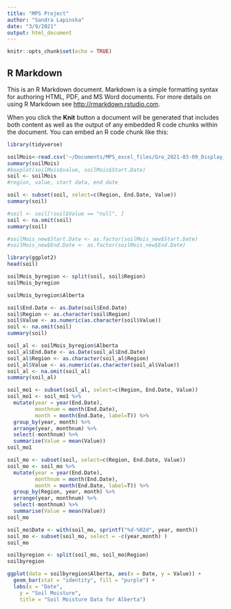 ```yaml
---
title: "MPS Project"
author: "Sandra Lapinska"
date: "3/9/2021"
output: html_document
---
```


```r
knitr::opts_chunk$set(echo = TRUE)
```

## R Markdown

This is an R Markdown document. Markdown is a simple formatting syntax for authoring HTML, PDF, and MS Word documents. For more details on using R Markdown see <http://rmarkdown.rstudio.com>.

When you click the **Knit** button a document will be generated that includes both content as well as the output of any embedded R code chunks within the document. You can embed an R code chunk like this:

```r
library(tidyverse)
```


```r
soilMois<-read.csv('~/Documents/MPS_excel_files/Gro_2021-03-09_Display_10(SoilMoisture).csv',sep=",")
summary(soilMois)
#boxplot(soilMois$value, soilMois$Start.Date)
soil <- soilMois
#region, value, start data, end date
```

```r
soil <- subset(soil, select=c(Region, End.Date, Value))
summary(soil)
```

```r
#soil <- soil[!soil$Value == "null", ] 
soil <- na.omit(soil)
summary(soil)
```

```r
#soilMois_new$Start.Date <- as.factor(soilMois_new$Start.Date)
#soilMois_new$End.Date <- as.factor(soilMois_new$End.Date)
```

```r
library(ggplot2)
head(soil)
```



```r
soilMois_byregion <- split(soil, soil$Region)
soilMois_byregion
```

```r
soilMois_byregion$Alberta
```

```r
soil$End.Date <- as.Date(soil$End.Date)
soil$Region <- as.character(soil$Region)
soil$Value <- as.numeric(as.character(soil$Value))
soil <- na.omit(soil)
summary(soil)
```

```r
soil_al <- soilMois_byregion$Alberta
soil_al$End.Date <- as.Date(soil_al$End.Date)
soil_al$Region <- as.character(soil_al$Region)
soil_al$Value <- as.numeric(as.character(soil_al$Value))
soil_al <- na.omit(soil_al)
summary(soil_al)
```

```r
soil_mo1 <- subset(soil_al, select=c(Region, End.Date, Value))
soil_mo1 <- soil_mo1 %>%
  mutate(year = year(End.Date), 
         monthnum = month(End.Date),
         month = month(End.Date, label=T)) %>%
  group_by(year, month) %>%
  arrange(year, monthnum) %>%
  select(-monthnum) %>%
  summarise(Value = mean(Value))
soil_mo1
```

```r
soil_mo <- subset(soil, select=c(Region, End.Date, Value))
soil_mo <- soil_mo %>%
  mutate(year = year(End.Date), 
         monthnum = month(End.Date),
         month = month(End.Date, label=T)) %>%
  group_by(Region, year, month) %>%
  arrange(year, monthnum) %>%
  select(-monthnum) %>%
  summarise(Value = mean(Value))
soil_mo
```

```r
soil_mo$Date <- with(soil_mo, sprintf("%d-%02d", year, month))
soil_mo <- subset(soil_mo, select = -c(year,month) )
soil_mo
```

```r
soilbyregion <- split(soil_mo, soil_mo$Region)
soilbyregion
```


```r
ggplot(data = soilbyregion$Alberta, aes(x = Date, y = Value)) +
  geom_bar(stat = "identity", fill = "purple") +
  labs(x = "Date",
    y = "Soil Moisture",
    title = "Soil Moisture Data for Alberta")
```